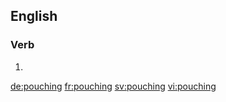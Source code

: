 ==English==

===Verb===
{{head|en|present participle}}

# {{present participle of|pouch|lang=en}}

[[de:pouching]]
[[fr:pouching]]
[[sv:pouching]]
[[vi:pouching]]